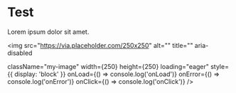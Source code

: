 
<Meta title="Test" />

# Test

Lorem ipsum dolor sit amet.

<img
  src="https://via.placeholder.com/250x250"
  alt=""
  title=""
  aria-disabled

  className="my-image"
  width={250}
  height={250}
  loading="eager"
  style={{ display: 'block' }}
  onLoad={() => console.log('onLoad')}
  onError={() => console.log('onError')}
  onClick={() => console.log('onClick')}
/>
